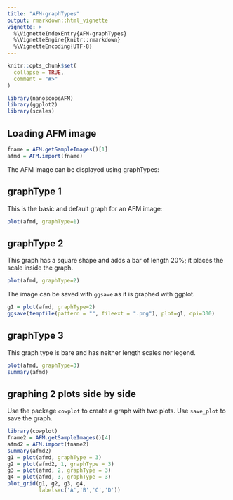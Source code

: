 ```yaml
---
title: "AFM-graphTypes"
output: rmarkdown::html_vignette
vignette: >
  %\VignetteIndexEntry{AFM-graphTypes}
  %\VignetteEngine{knitr::rmarkdown}
  %\VignetteEncoding{UTF-8}
---
```


```r
knitr::opts_chunk$set(
  collapse = TRUE,
  comment = "#>"
)
```

```r
library(nanoscopeAFM)
library(ggplot2)
library(scales)
```

## Loading AFM image

```r
fname = AFM.getSampleImages()[1]
afmd = AFM.import(fname)
```

The AFM image can be displayed using graphTypes:

## graphType 1

This is the basic and default graph for an AFM image:

```r
plot(afmd, graphType=1)
```

## graphType 2

This graph has a square shape and adds a bar of length 20%; it places the scale inside the graph.

```r
plot(afmd, graphType=2)
```

The image can be saved with `ggsave` as it is graphed with ggplot.

```r
g1 = plot(afmd, graphType=2)
ggsave(tempfile(pattern = "", fileext = ".png"), plot=g1, dpi=300)
```

## graphType 3

This graph type is bare and has neither length scales nor legend.

```r
plot(afmd, graphType=3)
summary(afmd)
```


## graphing 2 plots side by side

Use the package `cowplot` to create a graph with two plots. Use `save_plot` to save the graph.

```r
library(cowplot)
fname2 = AFM.getSampleImages()[4]
afmd2 = AFM.import(fname2)
summary(afmd2)
g1 = plot(afmd, graphType = 3)
g2 = plot(afmd2, 1, graphType = 3)
g3 = plot(afmd, 2, graphType = 3)
g4 = plot(afmd, 3, graphType = 3)
plot_grid(g1, g2, g3, g4,
          labels=c('A','B','C','D'))
```

